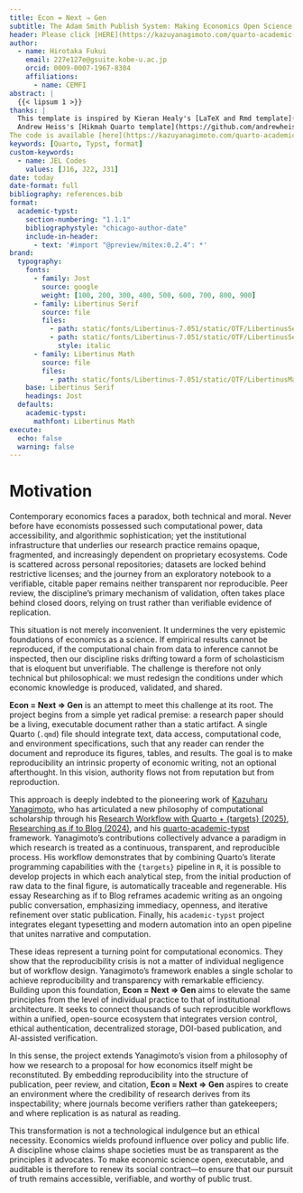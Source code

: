 ```yaml
---
title: Econ = Next ⇒ Gen
subtitle: The Adam Smith Publish System: Making Economics Open Science
header: Please click [HERE](https://kazuyanagimoto.com/quarto-academic-typst/template-full.pdf) for the latest version.
author:
  - name: Hirotaka Fukui
    email: 227e127e@gsuite.kobe-u.ac.jp
    orcid: 0009-0007-1967-8304
    affiliations:
      - name: CEMFI
abstract: |
  {{< lipsum 1 >}}
thanks: |
  This template is inspired by Kieran Healy's [LaTeX and Rmd template](https://github.com/kjhealy/latex-custom-kjh) and
  Andrew Heiss's [Hikmah Quarto template](https://github.com/andrewheiss/hikmah-academic-quarto). 
The code is available [here](https://kazuyanagimoto.com/quarto-academic-typst/template-full.qmd).
keywords: [Quarto, Typst, format]
custom-keywords:
  - name: JEL Codes
    values: [J16, J22, J31]    
date: today
date-format: full
bibliography: references.bib
format:
  academic-typst:
    section-numbering: "1.1.1"
    bibliographystyle: "chicago-author-date"
    include-in-header:
      - text: '#import "@preview/mitex:0.2.4": *'
brand: 
  typography:
    fonts:
      - family: Jost
        source: google
        weight: [100, 200, 300, 400, 500, 600, 700, 800, 900]
      - family: Libertinus Serif
        source: file
        files:
          - path: static/fonts/Libertinus-7.051/static/OTF/LibertinusSerif-Regular.otf
          - path: static/fonts/Libertinus-7.051/static/OTF/LibertinusSerif-Italic.otf
            style: italic
      - family: Libertinus Math
        source: file
        files:
          - path: static/fonts/Libertinus-7.051/static/OTF/LibertinusMath-Regular.otf
    base: Libertinus Serif
    headings: Jost
  defaults:
    academic-typst:
      mathfont: Libertinus Math
execute: 
  echo: false
  warning: false
---
```


# Motivation

Contemporary economics faces a paradox, both technical and moral. Never before have economists possessed such computational power, data accessibility, and algorithmic sophistication; yet the institutional infrastructure that underlies our research practice remains opaque, fragmented, and increasingly dependent on proprietary ecosystems. Code is scattered across personal repositories; datasets are locked behind restrictive licenses; and the journey from an exploratory notebook to a verifiable, citable paper remains neither transparent nor reproducible. Peer review, the discipline’s primary mechanism of validation, often takes place behind closed doors, relying on trust rather than verifiable evidence of replication.

This situation is not merely inconvenient. It undermines the very epistemic foundations of economics as a science. If empirical results cannot be reproduced, if the computational chain from data to inference cannot be inspected, then our discipline risks drifting toward a form of scholasticism that is eloquent but unverifiable. The challenge is therefore not only technical but philosophical: we must redesign the conditions under which economic knowledge is produced, validated, and shared.

**Econ = Next ⇒ Gen** is an attempt to meet this challenge at its root. The project begins from a simple yet radical premise: a research paper should be a living, executable document rather than a static artifact. A single Quarto (`.qmd`) file should integrate text, data access, computational code, and environment specifications, such that any reader can render the document and reproduce its figures, tables, and results. The goal is to make reproducibility an intrinsic property of economic writing, not an optional afterthought. In this vision, authority flows not from reputation but from reproduction.

This approach is deeply indebted to the pioneering work of [Kazuharu Yanagimoto](https://kazuyanagimoto.com/), who has articulated a new philosophy of computational scholarship through his [Research Workflow with Quarto + {targets} (2025)](https://kazuyanagimoto.com/blog/2025/0426_research_workflow/), [Researching as if to Blog (2024)](https://kazuyanagimoto.com/blog/2024/04/05/), and his [quarto-academic-typst](https://github.com/kazuyanagimoto/quarto-academic-typst) framework. Yanagimoto’s contributions collectively advance a paradigm in which research is treated as a continuous, transparent, and reproducible process. His workflow demonstrates that by combining Quarto’s literate programming capabilities with the `{targets}` pipeline in `R`, it is possible to develop projects in which each analytical step, from the initial production of raw data to the final figure, is automatically traceable and regenerable. His essay Researching as if to Blog reframes academic writing as an ongoing public conversation, emphasizing immediacy, openness, and iterative refinement over static publication. Finally, his `academic-typst` project integrates elegant typesetting and modern automation into an open pipeline that unites narrative and computation.

These ideas represent a turning point for computational economics. They show that the reproducibility crisis is not a matter of individual negligence but of workflow design. Yanagimoto’s framework enables a single scholar to achieve reproducibility and transparency with remarkable efficiency. Building upon this foundation, **Econ = Next ⇒ Gen** aims to elevate the same principles from the level of individual practice to that of institutional architecture. It seeks to connect thousands of such reproducible workflows within a unified, open-source ecosystem that integrates version control, ethical authentication, decentralized storage, DOI-based publication, and AI-assisted verification.

In this sense, the project extends Yanagimoto’s vision from a philosophy of how we research to a proposal for how economics itself might be reconstituted. By embedding reproducibility into the structure of publication, peer review, and citation, **Econ = Next ⇒ Gen** aspires to create an environment where the credibility of research derives from its inspectability; where journals become verifiers rather than gatekeepers; and where replication is as natural as reading.

This transformation is not a technological indulgence but an ethical necessity. Economics wields profound influence over policy and public life. A discipline whose claims shape societies must be as transparent as the principles it advocates. To make economic science open, executable, and auditable is therefore to renew its social contract—to ensure that our pursuit of truth remains accessible, verifiable, and worthy of public trust.
